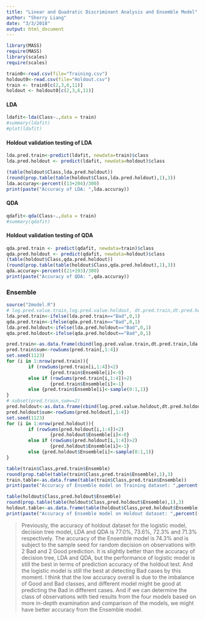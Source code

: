 ```yaml
---
title: "Linear and Quadratic Discriminant Analysis and Ensemble Model"
author: "Sherry Liang"
date: "3/3/2018"
output: html_document
---
```


```r
library(MASS)
require(MASS)
library(scales)
require(scales)

train0<-read.csv(file="Training.csv")
holdout0<-read.csv(file="Holdout.csv")
train <- train0[c(2,3,6,11)]
holdout <- holdout0[c(2,3,6,11)]
```

#### LDA
```r
ldafit<-lda(Class~.,data = train)
#summary(ldafit)
#plot(ldafit)
```

#### Holdout validation testing of LDA
```r
lda.pred.train<-predict(ldafit, newdata=train)$class
lda.pred.holdout <- predict(ldafit, newdata=holdout)$class

(table(holdout$Class,lda.pred.holdout))
(round(prop.table(table(holdout$Class,lda.pred.holdout),1),3))
lda.accuray<-percent((13+204)/300)
print(paste("Accuracy of LDA: ",lda.accuray))
```


#### QDA
```r
qdafit<-qda(Class~.,data = train)
#summary(qdafit)
```

#### Holdout validation testing of QDA
```r
qda.pred.train <- predict(qdafit, newdata=train)$class
qda.pred.holdout <- predict(qdafit, newdata=holdout)$class
(table(holdout$Class,qda.pred.holdout))
(round(prop.table(table(holdout$Class,qda.pred.holdout),1),3))
qda.accuray<-percent((21+193)/300)
print(paste("Accuracy of QDA: ",qda.accuray))
```

### Ensemble

```r
source("2model.R")
# log.pred.value.train,log.pred.value.holdout, dt.pred.train,dt.pred.holdout
lda.pred.train<-ifelse(lda.pred.train=="Bad",0,1)
qda.pred.train<-ifelse(qda.pred.train=="Bad",0,1)
lda.pred.holdout<-ifelse(lda.pred.holdout=="Bad",0,1)
qda.pred.holdout<-ifelse(qda.pred.holdout=="Bad",0,1)

pred.train<-as.data.frame(cbind(log.pred.value.train,dt.pred.train,lda.pred.train,qda.pred.train))
pred.train$sum<-rowSums(pred.train[,1:4])
set.seed(1123)
for (i in 1:nrow(pred.train)){
        if (rowSums(pred.train[i,1:4])<2)
                {pred.train$Ensemble[i]<-0}
        else if (rowSums(pred.train[i,1:4])>2)
                {pred.train$Ensemble[i]<-1}
        else {pred.train$Ensemble[i]<-sample(0:1,1)}
}
# subset(pred.train,sum==2)
pred.holdout<-as.data.frame(cbind(log.pred.value.holdout,dt.pred.holdout,lda.pred.holdout,qda.pred.holdout))
pred.holdout$sum<-rowSums(pred.holdout[,1:4])
set.seed(1123)
for (i in 1:nrow(pred.holdout)){
        if (rowSums(pred.holdout[i,1:4])<2)
                {pred.holdout$Ensemble[i]<-0}
        else if (rowSums(pred.holdout[i,1:4])>2)
                {pred.holdout$Ensemble[i]<-1}
        else {pred.holdout$Ensemble[i]<-sample(0:1,1)}
}

```

```r
table(train$Class,pred.train$Ensemble)
round(prop.table(table(train$Class,pred.train$Ensemble),1),3)       
train.table<-as.data.frame(table(train$Class,pred.train$Ensemble))
print(paste("Accuracy of Ensemble model on Training dataset: ",percent((train.table$Freq[1]+train.table$Freq[4])/700)))
```

```r
table(holdout$Class,pred.holdout$Ensemble)
round(prop.table(table(holdout$Class,pred.holdout$Ensemble),1),3)
holdout.table<-as.data.frame(table(holdout$Class,pred.holdout$Ensemble))
print(paste("Accuracy of Ensemble model on Holdout dataset: ",percent((holdout.table$Freq[1]+holdout.table$Freq[4])/300)))
```

> Previously, the accuracy of holdout dataset for the logistic model, decision tree model, LDA and QDA is 77.0%, 73.6%, 72.3% and 71.3% respectively. The accuracy of the Ensemble model is 74.3% and is subject to the sample seed for random decision on observations with 2 Bad and 2 Good prediction. It is slightly better than the accuracy of decision tree, LDA and QDA, but the performance of logistic model is still the best in terms of prediction accuracy of the holdout test.  And the logistic model is still the best at detecting Bad cases by this moment. I think that the low accuracy overall is due to the imbalance of Good and Bad classes, and different model might be good at predicting the Bad in different cases. And if we can determine the class of observations with tied results from the four models based on more in-depth examination and comparison of the models, we might have better accuracy from the Ensemble model.